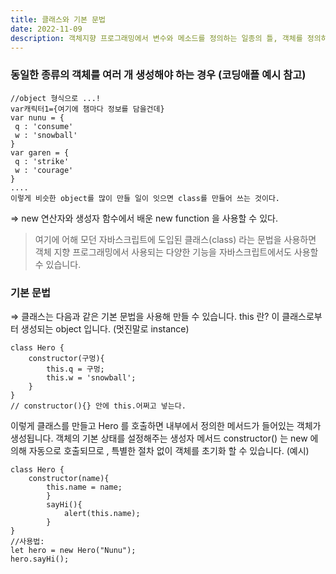 ```yaml
---
title: 클래스와 기본 문법
date: 2022-11-09
description: 객체지향 프로그래밍에서 변수와 메소드를 정의하는 일종의 틀, 객체를 정의하기 위한 상태(멤버 변수)와 메서드(함수)로 구성된다.
---
```


### 동일한 종류의 객체를 여러 개 생성해야 하는 경우 (코딩애플 예시 참고)

```
//object 형식으로 ...!
var캐릭터1={여기에 챔마다 정보를 담을건데}
var nunu = {
 q : 'consume'
 w : 'snowball'
}
var garen = {
 q : 'strike'
 w : 'courage'
}
....
이렇게 비슷한 object를 많이 만들 일이 잇으면 class를 만들어 쓰는 것이다.

```

⇒ new 연산자와 생성자 함수에서 배운 new function 을 사용할 수 있다.

> 여기에 어해 모던 자바스크립트에 도입된 클래스(class) 라는 문법을 사용하면 객체 지향 프로그래밍에서 사용되는 다양한 기능을 자바스크립트에서도 사용할 수 있습니다.

### 기본 문법

⇒ 클래스는 다음과 같은 기본 문법을 사용해 만들 수 있습니다.
this 란? 이 클래스로부터 생성되는 object 입니다. (멋진말로 instance)

```
class Hero {
    constructor(구멍){
        this.q = 구멍;
        this.w = 'snowball';
    }
}
// constructor(){} 안에 this.어쩌고 넣는다.
```

이렇게 클래스를 만들고 Hero 를 호출하면 내부에서 정의한 메서드가 들어있는 객체가 생성됩니다.
객체의 기본 상태를 설정해주는 생성자 메서드 constructor() 는 new 에 의해 자동으로 호출되므로 , 특별한 절차 없이 객체를 초기화 할 수 있습니다.
(예시)

```
class Hero {
    constructor(name){
        this.name = name;
        }
        sayHi(){
            alert(this.name);
        }
}
//사용법:
let hero = new Hero("Nunu");
hero.sayHi();
```
